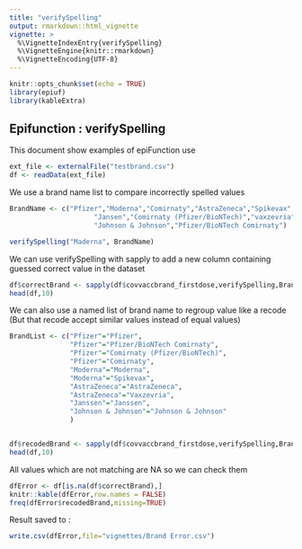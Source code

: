 ```yaml
---
title: "verifySpelling"
output: rmarkdown::html_vignette
vignette: >
  %\VignetteIndexEntry{verifySpelling}
  %\VignetteEngine{knitr::rmarkdown}
  %\VignetteEncoding{UTF-8}
---
```


```r
knitr::opts_chunk$set(echo = TRUE)
library(epiuf)
library(kableExtra)

```

## Epifunction : verifySpelling 

This document show examples of epiFunction use
```r
ext_file <- externalFile("testbrand.csv")
df <- readData(ext_file)

```

We use a brand name list to compare incorrectly spelled values

```r

BrandName <- c("Pfizer","Moderna","Comirnaty","AstraZeneca","Spikevax",
                     "Jansen","Comirnaty (Pfizer/BioNTech)","vaxzevria",
                     "Johnson & Johnson","Pfizer/BioNTech Comirnaty")

verifySpelling("Maderna", BrandName)

```

We can use verifySpelling with sapply to add a new column containing guessed correct value in the dataset 
```r

df$correctBrand <- sapply(df$covvaccbrand_firstdose,verifySpelling,BrandName,ErrPerc=0.4)
head(df,10)
```
We can also use a named list of brand name to regroup value like a recode 
(But that recode accept similar values instead of equal values)

```r

BrandList <- c("Pfizer"="Pfizer",
               "Pfizer"="Pfizer/BioNTech Comirnaty",
               "Pfizer"="Comirnaty (Pfizer/BioNTech)",
               "Pfizer"="Comirnaty",
               "Moderna"="Moderna",
               "Moderna"="Spikevax",
               "AstraZeneca"="AstraZeneca",
               "AstraZeneca"="Vaxzevria",
               "Janssen"="Janssen",
               "Johnson & Johnson"="Johnson & Johnson"
               )


df$recodedBrand <- sapply(df$covvaccbrand_firstdose,verifySpelling,BrandList,ErrPerc=0.4)
head(df,10)


```

All values which are not matching are NA so we can check them 

```r

dfError <- df[is.na(df$correctBrand),]
knitr::kable(dfError,row.names = FALSE) 
freq(dfError$recodedBrand,missing=TRUE)

```



Result saved to :
```r
write.csv(dfError,file="vignettes/Brand Error.csv")

```





